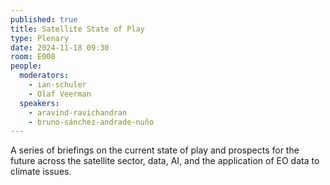 ```yaml
---
published: true
title: Satellite State of Play
type: Plenary
date: 2024-11-18 09:30
room: E008
people:
  moderators:
    - ian-schuler
    - Olaf Veerman
  speakers:
    - aravind-ravichandran
    - bruno-sánchez-andrade-nuño
---
```

A series of briefings on the current state of play and prospects for the future across the satellite sector, data, AI, and the application of EO data to climate issues.